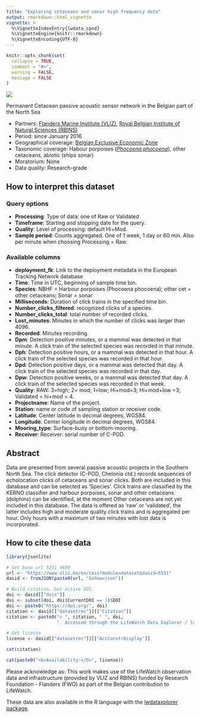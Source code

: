 ```yaml
---
title: "Exploring cetaceans and sonar high frequency data"
output: rmarkdown::html_vignette
vignette: >
  %\VignetteIndexEntry{lwdata_cpod}
  %\VignetteEngine{knitr::rmarkdown}
  %\VignetteEncoding{UTF-8}
---
```


```r
knitr::opts_chunk$set(
  collapse = TRUE,
  comment = "#>",
  warning = FALSE,
  message = FALSE
)
```

<img src='lwdata_cpod.png' class='rightimg'/>

Permanent Cetacean passive acoustic sensor network in the Belgian part of the North Sea

- Partners: [Flanders Marine Institute (VLIZ)](https://www.vliz.be/en/imis?module=institute&insid=36), [Royal Belgian Institute of Natural Sciences (RBINS)](https://www.vliz.be/en/imis?module=institute&insid=1883)
- Period: since January 2016
- Geographical coverage: [Belgian Exclusive Economic Zone](https://www.marineregions.org/gazetteer.php?p=details&id=3293)
- Taxonomic coverage: Habour porpoises (_[Phocoena phocoena](https://www.marinespecies.org/aphia.php?p=taxdetails&id=137117)_), other cetaceans, abiotic (ships sonar)
- Moratorium: None
- Data quality: Research-grade
 
## How to interpret this dataset
 
### Query options
* **Processing**: Type of data: one of Raw or Validated
* **Timeframe**: Starting and stopping date for the query.
* **Quality**:  Level of processing: default Hi+Mod.
* **Sample period**: Counts aggregated. One of 1 week, 1 day or 60 min. Also per minute when choosing Processing = Raw.
 
### Available columns
* **deployment_fk**: Link to the deployment metadata in the European Tracking Network database
* **Time**: Time in UTC, beginning of sample time bin.
* **Species**: NBHF = Harbour porpoises (Phocoena phocoena); other cet = other cetaceans; Sonar = sonar 
* **Milliseconds**: Duration of click trains in the specified time bin.
* **Number_clicks_filtered**: recognized clicks of a species.
* **Number_clicks_total**: total number of recorded clicks.
* **Lost_minutes**: Minutes in which the number of clicks was larger than 4096.
* **Recorded**: Minutes recording.
* **Dpm**: Detection positive minutes, or a mammal was detected in that minute. A click train of the selected species was recorded in that minute.
* **Dph**: Detection positive hours, or a mammal was detected in that hour. A click train of the selected species was recorded in that hour.
* **Dpd**: Detection positive days, or a mammal was detected that day. A click train of the selected species was recorded in that day.
* **Dpw**: Detection positive weeks, or a mammal was detected that day. A click train of the selected species was recorded in that week.
* **Quality**: RAW: 3=high; 2= mod; 1=low; Hi+mod=3; Hi+mod+low =3; Validated = hi+mod = 4.
* **Projectname**: Name of the project.
* **Station**: name or code of sampling station or receiver code.
* **Latitude**: Center latitude in decimal degrees, WGS84.
* **Longitude**: Center longitude in decimal degrees, WGS84.
* **Mooring_type**: Surface-buoy or bottom-mooring.
* **Receiver**: Receiver: serial number of C-POD.

## Abstract
Data are presented from several passive acoustic projects in the Southern North Sea. The click detector (C-POD, Chelonia ctd.) records sequences of echolocation clicks of cetaceans and sonar clicks. Both are included in this database and can be selected as 'Species'. Click trains are classified by the KERNO classifier and harbour porpoises, sonar and other cetaceans (dolphins) can be identified, at the moment Other cetaceans are not yet included in this database. The data is offered as 'raw' or 'validated', the latter includes high and moderate quality click trains and is aggregated per hour. Only hours with a maximum of two minutes with lost data is incorporated. 

## How to cite these data

```r
library(jsonlite)

# Set base url 5251 4688
url <- "https://www.vliz.be/en/imis?module=dataset&dasid=5531"
dasid <- fromJSON(paste0(url, "&show=json"))

# Build citation. Get active DOI.
doi <- dasid[["dois"]]
doi <- subset(doi, doi$CurrentDOI == 1)$DOI
doi <- paste0("https://doi.org/", doi)
citation <- dasid[["datasetrec"]][["Citation"]]
citation <- paste0("> ", citation, " ", doi, 
                   ". Accessed through the LifeWatch Data Explorer / lwdataexplorer R package.")

# Get license
license <- dasid[["datasetrec"]][["AccConstrDisplay"]]
```

```r
cat(citation)
```

```r
cat(paste0("<b>Availability:</b>", license))
```

Please acknowledge as: This work makes use of the LifeWatch observation data and infrastructure (provided by VLIZ and RBINS) funded by Research Foundation - Flanders (FWO) as part of the Belgian contribution to LifeWatch.

These data are also available in the R language with the [lwdataxplorer package](https://lifewatch.github.io/lwdataexplorer/).

